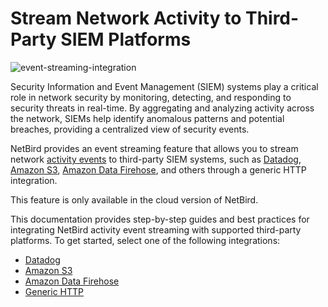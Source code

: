 # Stream Network Activity to Third-Party SIEM Platforms

<p>
    <img src="/docs-static/img/how-to-guides/activity-event-streaming/event-streaming-integration.png" alt="event-streaming-integration" className="imagewrapper-big"/>
</p>

Security Information and Event Management (SIEM) systems play a critical role in network security by monitoring,
detecting, and responding to security threats in real-time. By aggregating and analyzing activity across the network,
SIEMs help identify anomalous patterns and potential breaches, providing a centralized view of security events.

NetBird provides an event streaming feature that allows you to stream network [activity events](/how-to/monitor-system-and-network-activity)
to third-party SIEM systems, such as [Datadog](https://www.datadoghq.com/dg/security/siem-solution/), [Amazon S3](https://aws.amazon.com/s3/), [Amazon Data Firehose](https://aws.amazon.com/firehose/), and others through a generic HTTP integration.

<Note>
    This feature is only available in the cloud version of NetBird.
</Note>

This documentation provides step-by-step guides and best practices for integrating NetBird activity event streaming with
supported third-party platforms. To get started, select one of the following integrations:

- [Datadog](/how-to/stream-activity-to-datadog)
- [Amazon S3](/how-to/stream-activity-to-amazon-s3)
- [Amazon Data Firehose](/how-to/stream-activity-to-amazon-firehose)
- [Generic HTTP](/how-to/stream-activity-to-generic-http)